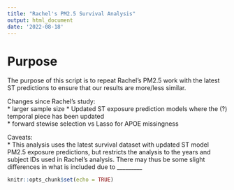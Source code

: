 ```yaml
---
title: "Rachel's PM2.5 Survival Analysis"
output: html_document
date: '2022-08-18'
---
```


# Purpose

The purpose of this script is to repeat Rachel's PM2.5 work with the latest ST predictions to ensure that our results are more/less similar.

Changes since Rachel's study:    
* larger sample size
* Updated ST exposure prediction models where the (?) temporal piece has been updated    
* forward stewise selection vs Lasso for APOE missingness  


Caveats:  
* This analysis uses the latest survival dataset with updated ST model PM2.5 exposure predictions, but restricts the analysis to the years and subject IDs used in Rachel's analysis. There may thus be some slight differences in what is included due to _________


```r
knitr::opts_chunk$set(echo = TRUE)
```










 